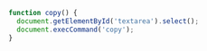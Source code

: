 ```javascript
function copy() {
  document.getElementById('textarea').select();
  document.execCommand('copy');
}
```